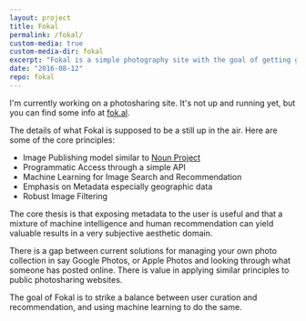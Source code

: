 ```yaml
---
layout: project
title: Fokal
permalink: /fokal/
custom-media: true
custom-media-dir: fokal
excerpt: "Fokal is a simple photography site with the goal of getting good images seen."
date: "2016-08-12"
repo: fokal
---
```


I'm currently working on a photosharing site. It's not up and running yet, but you can find some info at [fok.al](https://fok.al).

The details of what Fokal is supposed to be a still up in the air. Here are
some of the core principles:

* Image Publishing model similar to [Noun Project](https://thenounproject.com)
* Programmatic Access through a simple API
* Machine Learning for Image Search and Recommendation
* Emphasis on Metadata especially geographic data
* Robust Image Filtering

The core thesis is that exposing metadata to the user is useful and that a
mixture of machine intelligence and human recommendation can yield valuable
results in a very subjective aesthetic domain.

There is a gap between current solutions for managing your own photo collection
in say Google Photos, or Apple Photos and looking through what someone has
posted online. There is value in applying similar principles to public
photosharing websites.

The goal of Fokal is to strike a balance between user curation and
recommendation, and using machine learning to do the same.
